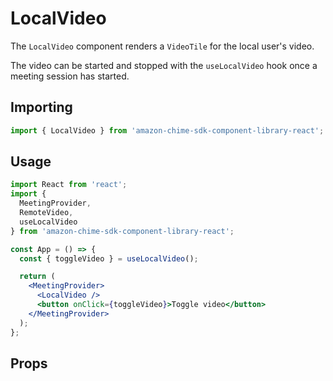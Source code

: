 
<Meta title="SDK Components/LocalVideo" />

# LocalVideo

The `LocalVideo` component renders a `VideoTile` for the local user's video.

The video can be started and stopped with the `useLocalVideo` hook once a meeting session has started.

## Importing

```javascript
import { LocalVideo } from 'amazon-chime-sdk-component-library-react';
```

## Usage

```jsx
import React from 'react';
import {
  MeetingProvider,
  RemoteVideo,
  useLocalVideo
} from 'amazon-chime-sdk-component-library-react';

const App = () => {
  const { toggleVideo } = useLocalVideo();

  return (
    <MeetingProvider>
      <LocalVideo />
      <button onClick={toggleVideo}>Toggle video</button>
    </MeetingProvider>
  );
};
```

## Props

<Props of={LocalVideo} />
